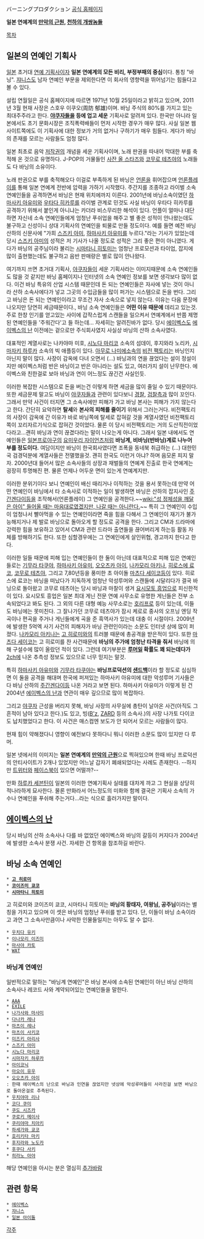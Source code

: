 バーニングプロダクション
[http://www.webburning.com/ 공식 홈페이지]

'''일본 연예계의 [[만악의 근원]], [[천하의 개쌍놈들]]'''

[[목차]]
== 일본의 연예인 기획사 ==
[[일본]] 초거대 [[연예 기획사]]이자 '''일본 연예계의 모든 비리, 부정부패의 중심'''이다. 통칭 "바닝". [[쟈니스]]도 남자 연예인 부문을 제외한다면 이 회사의 영향력을 뛰어넘기는 힘들다고 볼 수 있다.

설립 연월일은 공식 홈페이지에 따르면 1971년 10월 25일이라고 밝히고 있으며, 2011년 3월 현재 사장은 스호우 이쿠오(周防 郁雄)이며. 바닝 주식의 80%를 가지고 있는 최대주주라고 한다. '''[[야쿠자]]들을 등에 업고 세운''' 기획사로 알려져 있다. 한국만 아니라 일본에서도 초기 문화시장은 조직폭력배들이 먼저 시작한 경우가 매우 많다. 사실 일본 웹사이트쪽에도 이 기획사에 대한 정보가 거의 없거나 구하기가 매우 힘들다. 게다가 바닝의 존재를 모르는 사람들도 엄청 많다.
 
일본 최초로 음악 [[저작권]]의 개념을 세운 기획사이며, 노래 판권을 따내어 막대한 부를 축적해 온 것으로 유명하다. J-POP의 거물들인 [[사잔 올 스타즈]]와 [[코무로 테츠야]]의 노래들도 다 바닝의 소유이다.

노래 판권으로 부를 축적해오다 이걸로 부족하게 된 바닝은 [[언론]]을 휘어잡으며 [[언론플레이]]를 통해 일본 연예계 전반에 압력을 가하기 시작했다. 주간지를 조종하고 라이벌 소속 연예인들을 공격하면서 바닝은 현재 위치에까지 이른다. 2001년에 바닝소속이였던 [[하마사키 아유미]]와 [[우타다 히카루]]를 라이벌 관계로 민것도 사실 바닝이 우타다 히카루를 공격하기 위해서 붙인게 아니냐는 카더라 비스무리한 해석이 있다. 언플이 얼마나 대단하면 자신네 소속 연예인들에게 엄청난 푸쉬업을 해주고 별 좋은 성적이 안나왔는데도 불구하고 신성이니 상대 기획사의 연예인을 퇴물로 만들 정도이다. 예를 들면 예전 바닝산하의 신문사에 "가희 [[스즈키 아미]], [[하마사키 아유미]]를 누르다."라는 기사가 있었는데 당시 [[스즈키 아미]]의 성적은 저 기사가 나올 정도로 성적은 그리 좋은 편이 아니였다. 게다가 바닝의 공주님이라 불리는 [[시마타니 히토미]]는 엄청난 프로모션과 타이업, 잡지에 많이 출현했는데도 불구하고 음반 판매량은 별로 많이 안나왔다. 

여기까지 쓰면 초거대 기획사, [[야쿠자]]들이 세운 기획사라는 이미지때문에 소속 연예인들도 많을 것 같지만 바닝 홈페이지나 인터넷의 소속 연예인 정보를 보면 생각보다 많이 없다. 이건 바닝 특유의 산업 시스템 때문인데 돈 되는 연예인들은 자사에 넣는 것이 아니라 산하 소속사에다가 넣고 그곳의 수입금들을 많이 퍼가는 시스템으로 돈을 번다. 그리고 바닝은 돈 되는 연예인이라고 무조건 자사 소속으로 넣지 않는다. 이유는 다음 문장에 나오지만 당연히 세금때문이다., 바닝 소속 연예인들은 '''어떤 이유 때문에''' 데리고 있는것. 주로 한창 인기를 얻고있는 사이에 갑작스럽게 스캔들을 일으켜서 연예계에서 반쯤 제명된 연예인들을 '주워간다'고 들 하는데... 자세히는 알려진바가 없다. 당시 [[에이벡스]]도 [[에이벡스의 난]] 이전에는 겉으로만 주식회사였지 사실상 바닝의 산하 소속사였다. 

대표적인 계열사로는 나카야마 미호, [[시노다 마리코]] 소속의 섬데이, 후지와라 노리카, [[시마자키 하루카]] 소속의 빅 애플등이 있다. [[아무로 나미에]]소속의 [[비전 팩토리]]는 바닝인지 아닌지 말이 많다. 사장이 감옥에 다녀 오면서 (...) 바닝과의 연을 끊었다는 설이 정설이지만 에이벡스처럼 반은 바닝이고 반은 아니라는 설도 있고, 여러가지 설이 난무한다. 에이벡스와 친한걸로 보아 바닝과 연이 어느정도 끊긴건 사실인듯.

이러한 복잡한 시스템으로 돈을 버는건 이렇게 하면 세금을 많이 줄일 수 있기 때문이다. 또한 세금문제 말고도 바닝이 [[야쿠자]]들과 관련이 있다보니 [[경찰]], [[검찰]]측과 많이 꼬인다. 그래서 만약 사건이 터지면 그 소속사에만 피해가 가고 바닝 본사는 피해가 가지 않는다고 한다. 간단히 요악하면 '''탈세'''와 '''본사의 피해를 줄이기''' 위해서 그러는거다. 비전팩토리의 사장이 감옥에 간 이유가 바로 바닝쪽에 탈세로 잡혀갈 것을 계열사였던 비전팩토리쪽이 꼬리자르기식으로 잡혀간 것이었다. 물론 이 당시 비전팩토리는 거의 도산직전이었다라고...괜히 바닝과 연이 끊겼다라는 말이 나오는게 아니다. 그래서 일본 내에서도 연예인들은 [[일본프로야구]]의 [[요미우리 자이언츠]]처럼 '''바닝계, 비바닝(반바닝)계로 나누어 부를 정도이다.''' 여담이지만 바닝이 한국회사였다면 조폭을 동네북 취급하는 (...) 대한민국 검경덕분에 계열사들은 전멸했을것. 괜히 한국도 이런거 아냐? 하며 음모론 피지 말자. 2000년대 들어서 많은 소속사들의 상장과 재벌들의 연예계 진출로 한국 연예계는 굉장히 투명해진 편. 물론 언제나 어두운 면이 있는게 연예계지만.

이러한 분위기이다 보니 연예인이 배신 때리거나 이적하는 것을 용서 못하는데 만약 어떤 연예인이 바닝에서 타 소속사로 이적하는 일이 발생하면 바닝은 산하의 잡지사인 [[주간겐다이]]등을 조작해서(언론플레이) 그 연예인을 공격한다.~~[[wiki:"성 정체성을 깨달은 아이" 들어올 때는 마음대로였겠지만, 나갈 때는 아니란다.]]~~ 특히 그 연예인이 수입이 엄청나서 빨아먹을 수 있는 연예인이라면 죽을 힘을 다해서 그 연예인이 재기가 불가능해지거나 제 발로 바닝으로 돌아오게 할 정도로 공격을 한다. 그리고 CM과 드라마에 강력한 힘을 보유하고 있어서 CM과 관련 드라마 출연들을 끊어버리게 하는등 활동 자체를 방해하기도 한다. 또한 심할경우에는 그 연예인에게 살인위협, 경고까지 한다고 한다.

이러한 일들 때문에 피해 입는 연예인들이 한 둘이 아닌데 대표적으로 피해 입은 연예인들로는 [[기무라 타쿠야]], [[하마사키 아유미]], [[오오츠카 아이]], [[나카모리 아키나]], [[히로스에 료코]], [[코무로 테츠야]], 그리고 7,80년등을 풍미한 초 아이돌 [[마츠다 세이코]]등이 있다. 히로스에 료코는 바닝을 떠났다가 지독하게 엄청난 악성루머와 스캔들에 시달리다가 결국 바닝으로 돌아왔고 코무로 테츠야는 당시 바닝과 마찰이 생겨 [[요시모토 흥업]]으로 피신한적이 있다. 요시모토 흥업은 일본 최대 게닌 전문 연예 사무소로 유명한 게닌들은 전부 소속되었다고 봐도 된다. 그 외의 다른 대형 예능 사무소로는 [[호리프로]] 등이 있는데, 이들도 바닝에는 못미친다. 그 잘나가던 코무로 테츠야가 잠시 케로로 중사의 오프닝 엔딩 작곡이나 편곡을 주거나 게닌들에게 곡을 준 흑역사가 있는데 대충 이 시절이다. 2009년에 발생한 5억엑 사기 사건의 피해자가 바닝 관련인이라는 소문도 인터넷 상에 많이 퍼졌다. [[나카모리 아키나]]는 [[고 히로미]]와의 트러블 때문에 총공격을 받은적이 있다. 또한 [[마츠다 세이코]]는 고 히로미를 찬 사건때문에 '''바닝의 주가에 엄청난 타격을 줘서''' 바닝에 의해 구설수에 많이 올랐던 적이 있다. 그런데 여기부분은 '''[[루머]]일 확률도 꽤 되는데다가''' [[2ch]]에 나온 추측성 정보도 있으므로 너무 믿지는 말것.

특히 [[하마사키 아유미]]와 [[기무라 타쿠야]]는 '''바닝프로덕션의 [[샌드백]]'''이라 할 정도로 심심하면 이 둘을 공격을 해대며 한국에 퍼져있는 하마사키 아유미에 대한 악성루머 기사들은 다 바닝 산하의 [[주간겐다이]]등 나온 거라고 보면 된다. 하마사키 아유미가 이렇게 된 건 2004년 [[에이벡스의 난]]과 연관이 매우 깊으므로 많이 복잡하다.

그리고 [[야쿠자]] 근성을 버리지 못해, 바닝 사장의 사무실에 총탄이 날아온 사건(아직도 그 흔적이 남아 있다고 한다.)도 있고, 빙([[B'z]], [[ZARD]] 등의 소속사.)의 사장 나가토 다이코도 납치했었다고 한다. 이 사건은 매스컴엔 보도가 안 되어서 모르는 사람들이 많다.

현재 힘이 약해졌다니 영향이 예전보다 못하다니 뭐니 이러한 소문도 많이 있지만 다 루머.

일본 넷에서의 이미지는 '''일본 연예계의 [[만악의 근원]]'''으로 찍혀있으며 한때 바닝 프로덕션의 안티사이트가 2개나 있었지만 어느날 갑자기 폐쇄되었다는 사례도 존재한다. --하지만 [[트위터]]와 [[페이스북]]이 있으면 어떨까?--

만화 [[하루카 세븐틴]]이 일본의 이러한 연예기획사 실태를 대차게 까고 그 현실을 상당히 적나라하게 묘사한다. 물론 만화라서 어느정도의 미화와 함께 결국은 기획사 소속의 가수나 연예인을 푸쉬해 주는거다...라는 식으로 흘러가지만 말이다.
== [[에이벡스의 난]] ==
당시 바닝의 산하 소속사나 다를 바 없었던 에이벡스와 바닝의 갈등이 커지다가 2004년에 발생한 소속사 분쟁 사건. 자세한 건 항목을 참조하길 바란다.
== 바닝 소속 연예인 ==
 * '''[[고 히로미]]'''  
 * '''[[코이즈미 쿄코]]'''
 * '''[[시마타니 히토미]]'''
고 히로미와 코이즈미 쿄코, 시마타니 히토미는 '''바닝의 황태자, 여왕님, 공주님'''이라는 별칭을 가지고 있으며 이 셋은 바닝의 엄청난 푸쉬를 받고 있다. 단, 이들이 바닝 소속이라고 과연 그 소속사만큼이나 사악한 인물들일지는 아무도 알 수 없다.

 * [[우치다 유키]]
 * [[이나모리 이즈미]]
 * [[마사야 카토]]
 * [[WAT]]
=== 바닝계 연예인 ===
일반적으로 말하는 "바닝계 연예인"은 바닝 본사에 소속된 연예인이 아닌 바닝 산하의 소속사나 레코드 사와 계약되어있는 연예인들을 말한다.

 * [[AAA]]
 * [[EXILE]]
 * [[나가사와 마사미]]
 * [[다나카 레나]]
 * [[마츠이 레나]]
 * [[마츠이 사키코]]
 * [[미즈키 아리사]]
 * [[스즈키 아미]]
 * [[시노다 마리코]]
 * [[시마자키 하루카]]
 * [[아이코닉]]
 * [[아오이 유우]]
 * [[오오츠카 아이]]
 : 한때 에이벡스의 난으로 바닝과 인연을 끊었지만 넷상에 악성루머들이 사라진걸 보면 바닝으로 돌아온걸로 추측된다.
 * [[우치야마 리나]]
 * [[코다 쿠미]]
 * [[쿠도 시즈카]]
 * [[쿠로키 메이사]]
 * [[쿠리야마 치아키]]
 * [[하세가와 쿄코]]
 * [[호리키타 마키]]
 * [[후지라와 노도카]]
 * [[후쿠다 사키]]
 * [[히라노 아야]]
 
해당 연예인을 아시는 분은 열심히 [[추가바람]]
== 관련 항목 ==
 * [[에이벡스]]
 * [[쟈니스]]
 * [[일본 아이돌]]

[[각주]]
